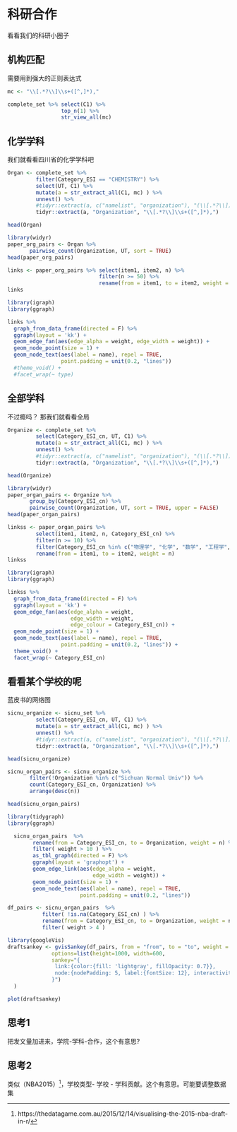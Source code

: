 # 科研合作 {#cooperation}

看看我们的科研小圈子


## 机构匹配
需要用到强大的正则表达式

```r
mc <- "\\[.*?\\]\\s+([^,]*),"

complete_set %>% select(C1) %>% 
                 top_n(1) %>% 
                 str_view_all(mc)
```




## 化学学科

我们就看看四川省的化学学科吧

```r
Organ <- complete_set %>% 
         filter(Category_ESI == "CHEMISTRY") %>% 
         select(UT, C1) %>%
         mutate(a = str_extract_all(C1, mc) ) %>%
         unnest() %>% 
         #tidyr::extract(a, c("namelist", "organization"), "(\\[.*?\\])\\s+([^,]*),")
         tidyr::extract(a, "Organization", "\\[.*?\\]\\s+([^,]*),")

head(Organ)
```




```r
library(widyr)
paper_org_pairs <- Organ %>% 
       pairwise_count(Organization, UT, sort = TRUE)
head(paper_org_pairs)
``` 


```r
links <- paper_org_pairs %>% select(item1, item2, n) %>%
                             filter(n >= 50) %>%
                             rename(from = item1, to = item2, weight = n)
links
```


```r
library(igraph)
library(ggraph)

links %>%
  graph_from_data_frame(directed = F) %>%
  ggraph(layout = 'kk') + 
  geom_edge_fan(aes(edge_alpha = weight, edge_width = weight)) +
  geom_node_point(size = 1) +
  geom_node_text(aes(label = name), repel = TRUE, 
                 point.padding = unit(0.2, "lines")) 
  #theme_void() +
  #facet_wrap(~ type)  


```




## 全部学科

不过瘾吗？ 那我们就看看全局

```r
Organize <- complete_set %>% 
         select(Category_ESI_cn, UT, C1) %>%
         mutate(a = str_extract_all(C1, mc) ) %>%
         unnest() %>% 
         #tidyr::extract(a, c("namelist", "organization"), "(\\[.*?\\])\\s+([^,]*),")
         tidyr::extract(a, "Organization", "\\[.*?\\]\\s+([^,]*),")

head(Organize)
```




```r
library(widyr)
paper_organ_pairs <- Organize %>% 
       group_by(Category_ESI_cn) %>%
       pairwise_count(Organization, UT, sort = TRUE, upper = FALSE)
head(paper_organ_pairs)
``` 


```r
linkss <- paper_organ_pairs %>% 
         select(item1, item2, n, Category_ESI_cn) %>%
         filter(n >= 10) %>% 
         filter(Category_ESI_cn %in% c("物理学", "化学", "数学", "工程学", "计算机科学", "材料科学")) %>%
         rename(from = item1, to = item2, weight = n)
linkss
```


```r
library(igraph)
library(ggraph)

linkss %>%
  graph_from_data_frame(directed = F) %>%
  ggraph(layout = 'kk') + 
  geom_edge_fan(aes(edge_alpha = weight, 
                    edge_width = weight,
                    edge_colour = Category_ESI_cn)) +
  geom_node_point(size = 1) +
  geom_node_text(aes(label = name), repel = TRUE, 
                 point.padding = unit(0.2, "lines")) +
  theme_void() +
  facet_wrap(~ Category_ESI_cn)  


```



## 看看某个学校的呢
蓝皮书的网络图
```r
sicnu_organize <- sicnu_set %>% 
         select(Category_ESI_cn, UT, C1) %>%
         mutate(a = str_extract_all(C1, mc) ) %>%
         unnest() %>% 
         #tidyr::extract(a, c("namelist", "organization"), "(\\[.*?\\])\\s+([^,]*),")
         tidyr::extract(a, "Organization", "\\[.*?\\]\\s+([^,]*),")

head(sicnu_organize)
```


```r
sicnu_organ_pairs <- sicnu_organize %>% 
       filter(!Organization %in% c("Sichuan Normal Univ")) %>% 
       count(Category_ESI_cn, Organization) %>%
       arrange(desc(n))

head(sicnu_organ_pairs)
``` 



```r
library(tidygraph)
library(ggraph)

  sicnu_organ_pairs  %>% 
        rename(from = Category_ESI_cn, to = Organization, weight = n) %>% 
        filter( weight > 10 ) %>%
        as_tbl_graph(directed = F) %>%
        ggraph(layout = 'graphopt') + 
        geom_edge_link(aes(edge_alpha = weight, 
                           edge_width = weight)) +
        geom_node_point(size = 1) +
        geom_node_text(aes(label = name), repel = TRUE, 
                       point.padding = unit(0.2, "lines")) 
```



```r
df_pairs <- sicnu_organ_pairs  %>% 
           filter( !is.na(Category_ESI_cn) ) %>% 
           rename(from = Category_ESI_cn, to = Organization, weight = n) %>% 
           filter( weight > 4 ) 
```



```r
library(googleVis)
draftsankey <- gvisSankey(df_pairs, from = "from", to = "to", weight = "weight",
              options=list(height=1000, width=600,
              sankey="{
               link:{color:{fill: 'lightgray', fillOpacity: 0.7}},
               node:{nodePadding: 5, label:{fontSize: 12}, interactivity: true, width: 20},
              }")
  )

plot(draftsankey)
```


## 思考1
把发文量加进来，学院-学科-合作，这个有意思?

## 思考2
类似（NBA2015）^[https://thedatagame.com.au/2015/12/14/visualising-the-2015-nba-draft-in-r/]，学校类型- 学校 - 学科贡献。这个有意思。可能要调整数据集
